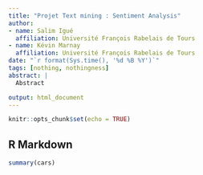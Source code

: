 ```yaml
---
title: "Projet Text mining : Sentiment Analysis"
author:
- name: Salim Igué
  affiliation: Université François Rabelais de Tours
- name: Kévin Marnay
  affiliation: Université François Rabelais de Tours
date: "`r format(Sys.time(), '%d %B %Y')`"
tags: [nothing, nothingness]
abstract: |
  Abstract

output: html_document
---
```


```r
knitr::opts_chunk$set(echo = TRUE)
```

## R Markdown



```r
summary(cars)
```
